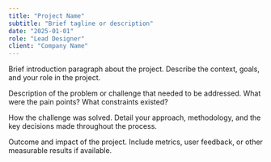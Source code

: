 ```yaml
---
title: "Project Name"
subtitle: "Brief tagline or description"
date: "2025-01-01"
role: "Lead Designer"
client: "Company Name"
---
```


<Section title="Overview">

Brief introduction paragraph about the project. Describe the context, goals, and your role in the project.

</Section>

<CSImage 
  src="/case-studies/project-name/hero.jpg" 
  alt="Project hero image"
  aspectRatio="16:9"
/>

<Section title="Challenge">

Description of the problem or challenge that needed to be addressed. What were the pain points? What constraints existed?

</Section>

<Section title="Solution">

How the challenge was solved. Detail your approach, methodology, and the key decisions made throughout the process.

</Section>

<CSImage 
  src="/case-studies/project-name/detail.jpg" 
  alt="Detail view"
  caption="Caption describing this image in more detail"
  aspectRatio="4:3"
/>

<Section title="Results">

Outcome and impact of the project. Include metrics, user feedback, or other measurable results if available.

</Section>

